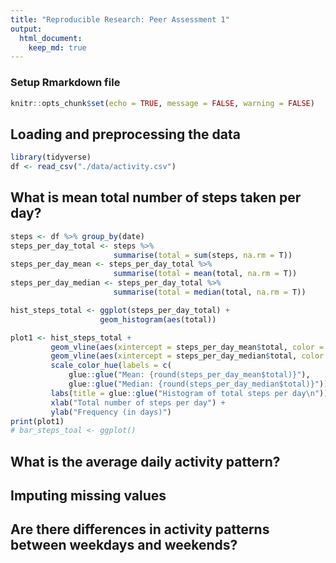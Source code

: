 ```yaml
---
title: "Reproducible Research: Peer Assessment 1"
output: 
  html_document:
    keep_md: true
---
```


### Setup Rmarkdown file
```r
knitr::opts_chunk$set(echo = TRUE, message = FALSE, warning = FALSE)
```

## Loading and preprocessing the data
```r
library(tidyverse)
df <- read_csv("./data/activity.csv")
```



## What is mean total number of steps taken per day?

```r
steps <- df %>% group_by(date)
steps_per_day_total <- steps %>%
                       summarise(total = sum(steps, na.rm = T))
steps_per_day_mean <- steps_per_day_total %>%
                       summarise(total = mean(total, na.rm = T))
steps_per_day_median <- steps_per_day_total %>%
                       summarise(total = median(total, na.rm = T))

hist_steps_total <- ggplot(steps_per_day_total) +
                    geom_histogram(aes(total))

plot1 <- hist_steps_total +
         geom_vline(aes(xintercept = steps_per_day_mean$total, color = "blue")) +
         geom_vline(aes(xintercept = steps_per_day_median$total, color = "red")) +
         scale_color_hue(labels = c(
             glue::glue("Mean: {round(steps_per_day_mean$total)}"),
             glue::glue("Median: {round(steps_per_day_median$total)}"))) + 
         labs(title = glue::glue("Histogram of total steps per day\n")) +
         xlab("Total number of steps per day") +
         ylab("Frequency (in days)")
print(plot1)
# bar_steps_toal <- ggplot()
```



## What is the average daily activity pattern?



## Imputing missing values



## Are there differences in activity patterns between weekdays and weekends?
